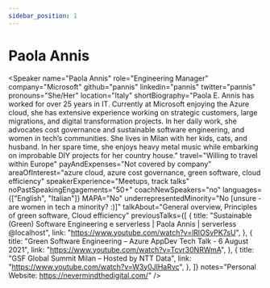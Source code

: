 ```yaml
---
sidebar_position: 1
---
```



# Paola Annis

<Speaker
  name="Paola Annis"
  role="Engineering Manager"
  company="Microsoft"
  github="pannis"
  linkedin="pannis"
  twitter="pannis"
  pronouns="She/Her"
  location="Italy"
  shortBiography="Paola E. Annis has worked for over 25 years in IT. Currently at Microsoft enjoying the Azure cloud, she has extensive experience working on strategic customers, large migrations, and digital transformation projects. In her daily work, she advocates cost governance and sustainable software engineering, and women in tech’s communities. She lives in Milan with her kids, cats, and husband. In her spare time, she enjoys heavy metal music while embarking on improbable DIY projects for her country house."
  travel="Willing to travel within Europe"
  payAndExpenses="Not covered by company"
  areaOfInterest="azure cloud, azure cost governance, green software, cloud efficiency"
  speakerExperience="Meetups, track talks"
  noPastSpeakingEngagements="50+"
  coachNewSpeakers="no"
  languages={["English", "Italian"]}
  MAPA="No"
  underrepresentedMinority="No [unsure - are women in tech a minority? :)]"
  talkAbout="General overview, Principles of green software, Cloud efficiency"
  previousTalks={[
    {
      title: "Sustainable (Green) Software Engineering e serverless | Paola Annis | serverless @localhost",
      link: "https://www.youtube.com/watch?v=lRlOSvPK7sU",
    },
    {
      title: "Green Software Engineering – Azure AppDev Tech Talk - 6 August 2021",
      link: "https://www.youtube.com/watch?v=Tcvr30NRWmA",
    },
    {
      title: "GSF Global Summit Milan – Hosted by NTT Data",
      link: "https://www.youtube.com/watch?v=W3y0JlHaRvc",
    },
  ]}
  notes="Personal Website: https://nevermindthedigital.com/"
/>


